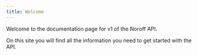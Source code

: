 ```yaml
---
title: Welcome
---
```



Welcome to the documentation page for v1 of the Noroff API.

On this site you will find all the information you need to get started with the API.

<Cards>
  <Card title="About" href="/docs/v1/about" description="Visit the about page to get started" />
</Cards>
